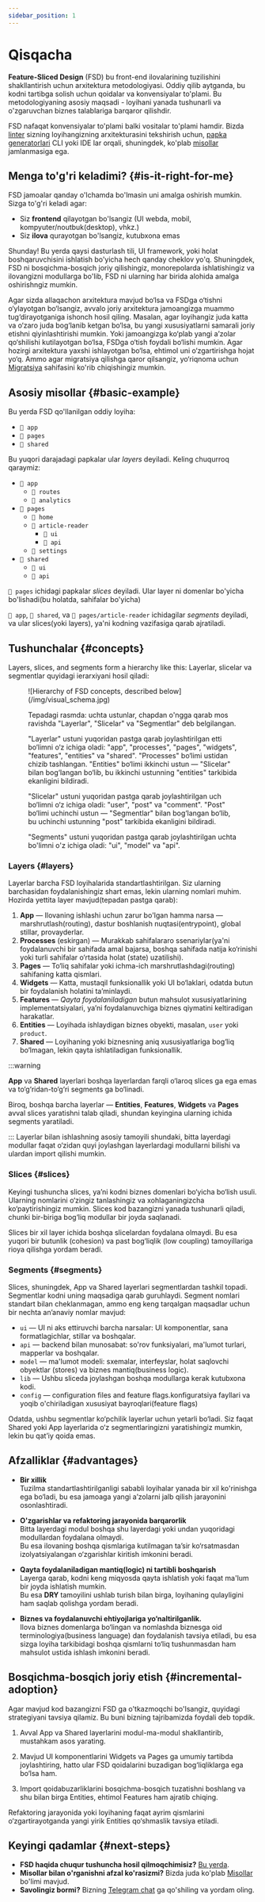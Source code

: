 ```yaml
---
sidebar_position: 1
---
```


# Qisqacha

**Feature-Sliced Design** (FSD) bu front-end ilovalarining tuzilishini shakllantirish uchun arxitektura metodologiyasi. Oddiy qilib aytganda, bu kodni tartibga solish uchun qoidalar va konvensiyalar to'plami. Bu metodologiyaning asosiy maqsadi - loyihani yanada tushunarli va o'zgaruvchan biznes talablariga barqaror qilishdir.

FSD nafaqat konvensiyalar to'plami balki vositalar to'plami hamdir. Bizda [linter][ext-steiger] sizning loyihangizning arxitekturasini tekshirish uchun, [papka generatorlari][ext-tools] CLI yoki IDE lar orqali, shuningdek, ko'plab [misollar][examples] jamlanmasiga ega.

## Menga to'g'ri keladimi? {#is-it-right-for-me}

FSD jamoalar qanday o'lchamda bo'lmasin uni amalga oshirish mumkin. Sizga to'g'ri keladi agar:

- Siz **frontend** qilayotgan bo'lsangiz (UI webda, mobil, kompyuter/noutbuk(desktop), vhkz.)
- Siz **ilova** qurayotgan bo'lsangiz, kutubxona emas

Shunday! Bu yerda qaysi dasturlash tili, UI framework, yoki holat boshqaruvchisini ishlatish bo'yicha hech qanday cheklov yo'q. Shuningdek, FSD ni bosqichma-bosqich joriy qilishingiz, monorepolarda ishlatishingiz va ilovangizni modullarga bo'lib, FSD ni ularning har birida alohida amalga oshirishngiz mumkin.

Agar sizda allaqachon arxitektura mavjud bo‘lsa va FSDga o‘tishni o‘ylayotgan bo‘lsangiz, avvalo joriy arxitektura jamoangizga muammo tug‘dirayotganiga ishonch hosil qiling. Masalan, agar loyihangiz juda katta va o‘zaro juda bog‘lanib ketgan bo‘lsa, bu yangi xususiyatlarni samarali joriy etishni qiyinlashtirishi mumkin. Yoki jamoangizga ko‘plab yangi a’zolar qo‘shilishi kutilayotgan bo‘lsa, FSDga o‘tish foydali bo‘lishi mumkin. Agar hozirgi arxitektura yaxshi ishlayotgan bo‘lsa, ehtimol uni o‘zgartirishga hojat yo‘q. Ammo agar migratsiya qilishga qaror qilsangiz, yo‘riqnoma uchun [Migratsiya][migration] sahifasini ko'rib chiqishingiz mumkin.
## Asosiy misollar {#basic-example}

Bu yerda FSD qo'llanilgan oddiy loyiha:

- `📁 app`
- `📁 pages`
- `📁 shared`

Bu yuqori darajadagi papkalar ular _layers_ deyiladi. Keling chuqurroq qaraymiz:

- `📂 app`
   - `📁 routes`
   - `📁 analytics`
- `📂 pages`
   - `📁 home`
   - `📂 article-reader`
      - `📁 ui`
      - `📁 api`
   - `📁 settings`
- `📂 shared`
   - `📁 ui`
   - `📁 api`

`📂 pages` ichidagi papkalar _slices_ deyiladi. Ular layer ni domenlar bo'yicha bo'lishadi(bu holatda, sahifalar bo'yicha) 

`📂 app`, `📂 shared`, va `📂 pages/article-reader` ichidagilar _segments_ deyiladi, va ular slices(yoki layers), ya'ni kodning vazifasiga qarab ajratiladi.

## Tushunchalar {#concepts}

Layers, slices, and segments form a hierarchy like this:
Layerlar, slicelar va segmentlar quyidagi ierarxiyani hosil qiladi:

<figure>
   ![Hierarchy of FSD concepts, described below](/img/visual_schema.jpg)

   <figcaption style={{ fontStyle: "italic", fontSize: "0.9em" }}>
      <p>Tepadagi rasmda: uchta ustunlar, chapdan o'ngga qarab mos ravishda "Layerlar", "Slicelar" va "Segmentlar" deb belgilangan.</p>
      <p>"Layerlar" ustuni yuqoridan pastga qarab joylashtirilgan etti bo‘limni o‘z ichiga oladi: "app", "processes", "pages", "widgets", "features", "entities" va "shared". "Processes" bo‘limi ustidan chizib tashlangan. "Entities" bo‘limi ikkinchi ustun — "Slicelar" bilan bog‘langan bo‘lib, bu ikkinchi ustunning "entities" tarkibida ekanligini bildiradi.</p>
      <p>"Slicelar" ustuni yuqoridan pastga qarab joylashtirilgan uch bo‘limni o‘z ichiga oladi: "user", "post" va "comment". "Post" bo‘limi uchinchi ustun — "Segmentlar" bilan bog‘langan bo‘lib, bu uchinchi ustunning "post" tarkibida ekanligini bildiradi.</p>
      <p>"Segments" ustuni yuqoridan pastga qarab joylashtirilgan uchta bo'limni o'z ichiga oladi: "ui", "model" va "api".</p>
   </figcaption>
</figure>

### Layers {#layers}

Layerlar barcha FSD loyihalarida standartlashtirilgan. Siz ularning barchasidan foydalanishingiz shart emas, lekin ularning nomlari muhim. Hozirda yettita layer mavjud(tepadan pastga qarab):

1. **App** — Ilovaning ishlashi uchun zarur bo'lgan hamma narsa — marshrutlash(routing), dastur boshlanish nuqtasi(entrypoint), global stillar, provayderlar.
2. **Processes** (eskirgan) — Murakkab sahifalararo ssenariylar(ya'ni foydalanuvchi bir sahifada amal bajarsa, boshqa sahifada natija ko‘rinishi yoki turli sahifalar o‘rtasida holat (state) uzatilishi).
3. **Pages** — To‘liq sahifalar yoki ichma-ich marshrutlashdagi(routing) sahifaning katta qismlari.
4. **Widgets** — Katta, mustaqil funksionallik yoki UI bo‘laklari, odatda butun bir foydalanish holatini ta’minlaydi.
5. **Features** — _Qayta foydalaniladigan_ butun mahsulot xususiyatlarining implementatsiyalari, ya’ni foydalanuvchiga biznes qiymatini keltiradigan harakatlar.
6. **Entities** — Loyihada ishlaydigan biznes obyekti, masalan, `user` yoki `product`.
7. **Shared** — Loyihaning yoki biznesning aniq xususiyatlariga bog‘liq bo‘lmagan, lekin qayta ishlatiladigan funksionallik.

:::warning

**App** va **Shared** layerlari boshqa layerlardan farqli o‘laroq slices ga ega emas va to‘g‘ridan-to‘g‘ri segments ga bo‘linadi.

Biroq, boshqa barcha layerlar — **Entities**, **Features**, **Widgets** va **Pages** avval slices yaratishni talab qiladi, shundan keyingina ularning ichida segments yaratiladi.

:::
Layerlar bilan ishlashning asosiy tamoyili shundaki, bitta layerdagi modullar faqat o‘zidan quyi joylashgan layerlardagi modullarni bilishi va ulardan import qilishi mumkin.

### Slices {#slices}

Keyingi tushuncha slices, ya’ni kodni biznes domenlari bo‘yicha bo‘lish usuli. Ularning nomlarini o‘zingiz tanlashingiz va xohlaganingizcha ko‘paytirishingiz mumkin. Slices kod bazangizni yanada tushunarli qiladi, chunki bir-biriga bog‘liq modullar bir joyda saqlanadi.

Slices bir xil layer ichida boshqa slicelardan foydalana olmaydi. Bu esa yuqori bir butunlik (cohesion) va past bog‘liqlik (low coupling) tamoyillariga rioya qilishga yordam beradi.

### Segments {#segments}

Slices, shuningdek, App va Shared layerlari segmentlardan tashkil topadi. Segmentlar kodni uning maqsadiga qarab guruhlaydi. Segment nomlari standart bilan cheklanmagan, ammo eng keng tarqalgan maqsadlar uchun bir nechta an’anaviy nomlar mavjud:

- `ui` — UI ni aks ettiruvchi barcha narsalar: UI komponentlar, sana formatlagichlar, stillar va boshqalar.
- `api` — backend bilan munosabat: so'rov funksiyalari, ma'lumot turlari, mapperlar va boshqalar.
- `model` — ma'lumot modeli: sxemalar, interfeyslar, holat saqlovchi obyektlar (stores) va biznes mantiq(business logic).
- `lib` — Ushbu sliceda joylashgan boshqa modullarga kerak kutubxona kodi.
- `config` — configuration files and feature flags.konfiguratsiya fayllari va yoqib o'chiriladigan xususiyat bayroqlari(feature flags)

Odatda, ushbu segmentlar ko‘pchilik layerlar uchun yetarli bo‘ladi. Siz faqat Shared yoki App layerlarida o‘z segmentlaringizni yaratishingiz mumkin, lekin bu qat’iy qoida emas.

## Afzalliklar {#advantages}

- **Bir xillik**  
  Tuzilma standartlashtirilganligi sababli loyihalar yanada bir xil ko'rinishga ega bo‘ladi, bu esa jamoaga yangi a’zolarni jalb qilish jarayonini osonlashtiradi.

- **O'zgarishlar va refaktoring jarayonida barqarorlik**  
  Bitta layerdagi modul boshqa shu layerdagi yoki undan yuqoridagi modullardan foydalana olmaydi.   
  Bu esa ilovaning boshqa qismlariga kutilmagan ta’sir ko‘rsatmasdan izolyatsiyalangan o‘zgarishlar kiritish imkonini beradi.

- **Qayta foydalaniladigan mantiq(logic) ni tartibli boshqarish**  
  Layerga qarab, kodni keng miqyosda qayta ishlatish yoki faqat ma'lum bir joyda ishlatish mumkin.  
  Bu esa **DRY** tamoyilini ushlab turish bilan birga, loyihaning qulayligini ham saqlab qolishga yordam beradi.

- **Biznes va foydalanuvchi ehtiyojlariga yo‘naltirilganlik.**  
  Ilova biznes domenlarga bo‘lingan va nomlashda biznesga oid terminologiya(business language) dan foydalanish tavsiya etiladi, bu esa sizga loyiha tarkibidagi boshqa qismlarni to‘liq tushunmasdan ham mahsulot ustida ishlash imkonini beradi.

## Bosqichma-bosqich joriy etish {#incremental-adoption}

Agar mavjud kod bazangizni FSD ga o'tkazmoqchi bo'lsangiz, quyidagi strategiyani tavsiya qilamiz. Bu buni bizning tajribamizda foydali deb topdik.

1. Avval App va Shared layerlarini modul-ma-modul shakllantirib, mustahkam asos yarating.

2. Mavjud UI komponentlarini Widgets va Pages ga umumiy tartibda joylashtiring, hatto ular FSD qoidalarini buzadigan bog‘liqliklarga ega bo‘lsa ham.

3. Import qoidabuzarliklarini bosqichma-bosqich tuzatishni boshlang va shu bilan birga Entities, ehtimol Features ham ajratib chiqing.

Refaktoring jarayonida yoki loyihaning faqat ayrim qismlarini o‘zgartirayotganda yangi yirik Entities qo‘shmaslik tavsiya etiladi.

## Keyingi qadamlar {#next-steps}

- **FSD haqida chuqur tushuncha hosil qilmoqchimisiz?** [Bu yerda][tutorial].
- **Misollar bilan o'rganishni afzal ko'rasizmi?** Bizda juda ko'plab [Misollar][examples] bo'limi mavjud.
- **Savolingiz bormi?** Bizning [Telegram chat][ext-telegram] ga qo'shiling va yordam oling.

[tutorial]: /docs/get-started/tutorial
[examples]: /examples
[migration]: /docs/guides/migration/from-custom
[ext-steiger]: https://github.com/feature-sliced/steiger
[ext-tools]: https://github.com/feature-sliced/awesome?tab=readme-ov-file#tools
[ext-telegram]: https://t.me/feature_sliced

